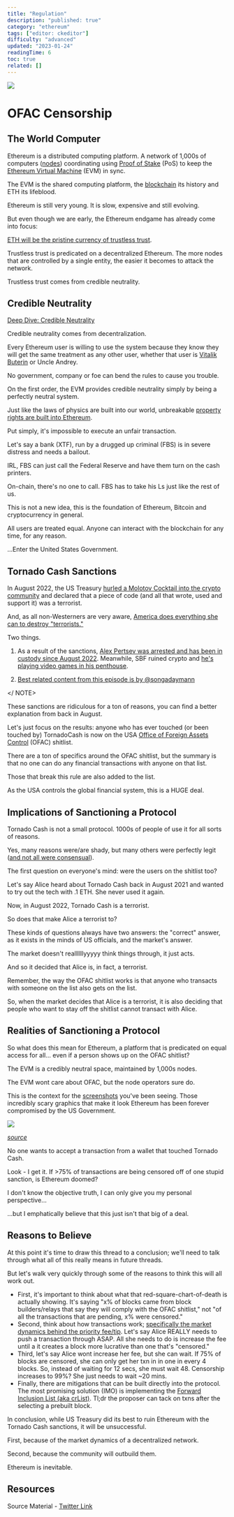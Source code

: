 ```yaml
---
title: "Regulation"
description: "published: true"
category: "ethereum"
tags: ["editor: ckeditor"]
difficulty: "advanced"
updated: "2023-01-24"
readingTime: 6
toc: true
related: []
---
```


![](/images/regulation-1.jpeg)

# OFAC Censorship

## The World Computer

Ethereum is a distributed computing platform. A network of 1,000s of computers ([nodes](/ethereum/node)) coordinating using [Proof of Stake](/ethereum/pos) (PoS) to keep the [Ethereum Virtual Machine](/ethereum/evm) (EVM) in sync.

The EVM is the shared computing platform, the [blockchain](/ethereum/blockchain) its history and ETH its lifeblood. 

Ethereum is still very young. It is slow, expensive and still evolving. 

But even though we are early, the Ethereum endgame has already come into focus:

[ETH will be the pristine currency of trustless trust](/ethereum/trustless-trust).

Trustless trust is predicated on a decentralized Ethereum. The more nodes that are controlled by a single entity, the easier it becomes to attack the network.

Trustless trust comes from credible neutrality. 

## Credible Neutrality

[Deep Dive: Credible Neutrality](/concepts/credible-neutrality)

Credible neutrality comes from decentralization.

Every Ethereum user is willing to use the system because they know they will get the same treatment as any other user, whether that user is [Vitalik Buterin](https://twitter.com/VitalikButerin) or Uncle Andrey.

No government, company or foe can bend the rules to cause you trouble.

On the first order, the EVM provides credible neutrality simply by being a perfectly neutral system. 

Just like the laws of physics are built into our world, unbreakable [property rights are built into Ethereum](/ethereum/internet-settlement).

Put simply, it's impossible to execute an unfair transaction.

Let's say a bank (XTF), run by a drugged up criminal (FBS) is in severe distress and needs a bailout.

IRL, FBS can just call the Federal Reserve and have them turn on the cash printers.

On-chain, there's no one to call. FBS has to take his Ls just like the rest of us.

This is not a new idea, this is the foundation of Ethereum, Bitcoin and cryptocurrency in general.

All users are treated equal. Anyone can interact with the blockchain for any time, for any reason.

...Enter the United States Government.

## Tornado Cash Sanctions

In August 2022, the US Treasury [hurled a Molotov Cocktail into the crypto community](https://home.treasury.gov/news/press-releases/jy0916) and declared that a piece of code (and all that wrote, used and support it) was a terrorist.

And, as all non-Westerners are very aware, [America does everything she can to destroy "terrorists."](/background/sanctions)

<NOTE>

Two things.

1) As a result of the sanctions, [Alex Pertsev was arrested and has been in custody since August 2022](https://www.coindesk.com/consensus-magazine/2022/12/05/alexey-pertsev-most-influential-2022/). Meanwhile, SBF ruined crypto and [he's playing video games in his penthouse](https://news.bitcoin.com/sbf-is-sleeping-better-playing-video-games-new-york-times-sam-bankman-fried-interview-dunked-on-for-going-soft-on-ftx-co-founder/).

2) [Best related content from this episode is by @songadaymann](https://twitter.com/songadaymann/status/1559983727488409601)

</ NOTE>

These sanctions are ridiculous for a ton of reasons, you can find a better explanation from back in August.

Let's just focus on the results: anyone who has ever touched (or been touched by) TornadoCash is now on the USA [Office of Foreign Assets Control](https://home.treasury.gov/policy-issues/office-of-foreign-assets-control-sanctions-programs-and-information) (OFAC) shitlist.

There are a ton of specifics around the OFAC shitlist, but the summary is that no one can do any financial transactions with anyone on that list. 

Those that break this rule are also added to the list.

As the USA controls the global financial system, this is a HUGE deal.

## Implications of Sanctioning a Protocol

Tornado Cash is not a small protocol. 1000s of people of use it for all sorts of reasons. 

Yes, many reasons were/are shady, but many others were perfectly legit ([and not all were consensual](https://cryptobriefing.com/buterin-armstrong-aoki-targeted-in-tornado-cash-eth-dusting-spree/)).

The first question on everyone's mind: were the users on the shitlist too?

Let's say Alice heard about Tornado Cash back in August 2021 and wanted to try out the tech with .1 ETH. She never used it again.

Now, in August 2022, Tornado Cash is a terrorist. 

So does that make Alice a terrorist to?

These kinds of questions always have two answers: the "correct" answer, as it exists in the minds of US officials, and the market's answer.

The market doesn't reallllllyyyyy think things through, it just acts. 

And so it decided that Alice is, in fact, a terrorist.

Remember, the way the OFAC shitlist works is that anyone who transacts with someone on the list also gets on the list.

So, when the market decides that Alice is a terrorist, it is also deciding that people who want to stay off the shitlist cannot transact with Alice.

## Realities of Sanctioning a Protocol

So what does this mean for Ethereum, a platform that is predicated on equal access for all... even if a person shows up on the OFAC shitlist?

The EVM is a credibly neutral space, maintained by 1,000s nodes.

The EVM wont care about OFAC, but the node operators sure do.

This is the context for the [screenshots](https://mevwatch.info) you've been seeing. Those incredibly scary graphics that make it look Ethereum has been forever compromised by the US Government.

![](/images/regulation-2.jpeg)

[*source*](https://mevwatch.info)

No one wants to accept a transaction from a wallet that touched Tornado Cash.

Look - I get it. If >75% of transactions are being censored off of one stupid sanction, is Ethereum doomed?

I don't know the objective truth, I can only give you my personal perspective...

...but I emphatically believe that this just isn't that big of a deal.

## Reasons to Believe

At this point it's time to draw this thread to a conclusion; we'll need to talk through what all of this really means in future threads.

But let's walk very quickly through some of the reasons to think this will all work out.

*   First, it's important to think about what that red-square-chart-of-death is actually showing. It's saying "x% of blocks came from block builders/relays that say they will comply with the OFAC shitlist," not "of all the transactions that are pending, x% were censored."
*   Second, think about how transactions work; [specifically the market dynamics behind the priority fee/tip](/ethereum/eip-1559). Let's say Alice REALLY needs to push a transaction through ASAP. All she needs to do is increase the fee until a it creates a block more lucrative than one that's "censored."
*   Third, let's say Alice wont increase her fee, but she can wait. If 75% of blocks are censored, she can only get her txn in in one in every 4 blocks. So, instead of waiting for 12 secs, she must wait 48. Censorship increases to 99%? She just needs to wait ~20 mins.
*   Finally, there are mitigations that can be built directly into the protocol. The most promising solution (IMO) is implementing the [Forward Inclusion List (aka crList)](https://notes.ethereum.org/@fradamt/H1ZqdtrBF). Tl;dr the proposer can tack on txns after the selecting a prebuilt block.

In conclusion, while US Treasury did its best to ruin Ethereum with the Tornado Cash sanctions, it will be unsuccessful.

First, because of the market dynamics of a decentralized network.

Second, because the community will outbuild them.

Ethereum is inevitable.

## Resources

Source Material - [Twitter Link](https://twitter.com/logarithmicrex/status/1593341632308314112)
